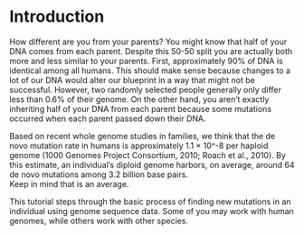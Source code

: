 # Introduction {#intro}

How different are you from your parents?
You might know that half of your DNA comes from each parent.
Despite this 50-50 split you are actually both more and less similar to your parents.
First, approximately 90% of DNA is identical among all humans.
This should make sense because changes to a lot of our DNA would alter our blueprint in a way that might not be successful.
However, two randomly selected people generally only differ less than 0.6% of their genome.
On the other hand, you aren't exactly inheriting half of your DNA from each parent
because some mutations occurred when each parent passed down their DNA.

Based on recent whole genome studies in families, we think that the de novo mutation rate in humans is approximately 1.1 × 10^-8 per haploid genome (1000 Genomes Project Consortium, 2010; Roach et al., 2010). By this estimate, an individual's diploid genome harbors, on average, around 64 de novo mutations among 3.2 billion base pairs.  
Keep in mind that is an average.

This tutorial steps through the basic process of finding new mutations in an individual using genome sequence data.
Some of you may work with human genomes, while others work with other species.

